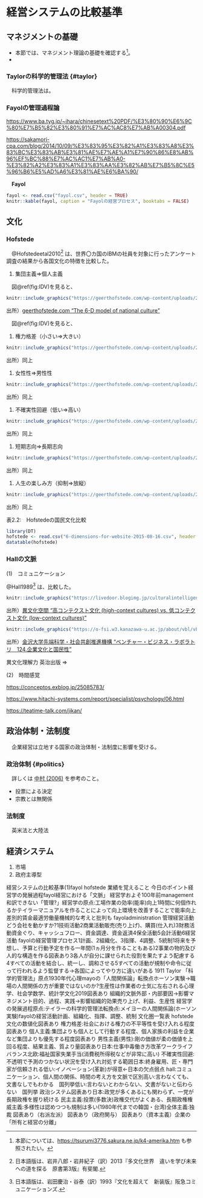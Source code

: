 # 経営システムの比較基準 {#management}

## マネジメントの基礎 {#basics}

- 本節では、マネジメント理論の基礎を確認する[^1]。
- 

[^1]: 本節については、<https://tsurumi3776.sakura.ne.jp/k4-amerika.htm> も参照されたい。

### Taylorの科学的管理法  {#taylor}　

　科学的管理法は。

### Fayolの管理過程論 {#fayol}

<https://www.ba.tyg.jp/~ihara/chinesetext%20PDF/%E3%80%90%E6%9C%80%E7%B5%82%E3%80%91%E7%AC%AC8%E7%AB%A00304.pdf>

<https://sakamori-cpa.com/blog/2014/10/09/%E3%83%95%E3%82%A1%E3%83%A8%E3%83%BC%E3%83%AB%E3%81%AE%E7%AE%A1%E7%90%86%E8%AB%96%EF%BC%88%E7%AC%AC1%E7%AB%A0-%E3%82%A2%E3%83%A1%E3%83%AA%E3%82%AB%E7%B5%8C%E5%96%B6%E5%AD%A6%E3%81%AE%E6%BA%90/>

　**Fayol** 　

```r
fayol <- read.csv("fayol.csv", header = TRUE)
knitr::kable(fayol, caption = "Fayolの経営プロセス", booktabs = FALSE)
```

## 文化 {#culture}

### Hofstede {#hofstede}

　@Hofstedeetal2010[^2] は、世界〇カ国のIBMの社員を対象に行ったアンケート調査の結果から各国文化の特徴を比較した。

[^2]: 日本語版は、岩井八郎・岩井紀子（訳）2013『多文化世界　違いを学び未来への道を探る　原書第3版』有斐閣.

1. 集団主義⇒個人主義

　図\@ref(fig:IDV)を見ると、

```r
knitr::include_graphics("https://geerthofstede.com/wp-content/uploads/2016/07/IDV-world-map-50.png")
```

出所）[geerthofstede.com "The 6-D model of national culture"](https://geerthofstede.com/culture-geert-hofstede-gert-jan-hofstede/6d-model-of-national-culture/)

　図\@ref(fig:IDV)を見ると、

1. 権力格差（小さい⇒大きい）

```r
knitr::include_graphics("https://geerthofstede.com/wp-content/uploads/2016/07/PDI-world-map-50.png")
```

出所）同上

1. 女性性⇒男性性

```r
knitr::include_graphics("https://geerthofstede.com/wp-content/uploads/2016/07/MAS-world-map-50.png")
```

出所）同上

1. 不確実性回避（低い⇒高い）

```r
knitr::include_graphics("https://geerthofstede.com/wp-content/uploads/2016/07/UAI-world-map-50.png")
```

出所）同上

1. 短期志向⇒長期志向

```r
knitr::include_graphics("https://geerthofstede.com/wp-content/uploads/2016/07/MON-world-map-50.png")
```

出所）同上

1. 人生の楽しみ方（抑制⇒放縦）

```r
knitr::include_graphics("https://geerthofstede.com/wp-content/uploads/2016/07/IvR-world-map-50.png")
```

出所）同上
<br>

表2.2:　Hofstedeの国民文化比較
```r
library(DT)
hofstede <- read.csv("6-dimensions-for-website-2015-08-16.csv", header = TRUE)
datatable(hofstede)
```



### Hallの文脈 {#hall}

(1)　コミュニケーション

@Hall1989[^3] は、比較した。

[^3]: 日本語版は、岩田慶治・谷泰（訳）1993『文化を超えて　新装版』阪急コミュニケーションズ.

```r
knitr::include_graphics("https://livedoor.blogimg.jp/culturalintelligence/imgs/0/b/0b686e7d.jpg")
```

出所）[異文化空間 "高コンテクスト文化 (high-context cultures) vs. 低コンテクスト文化 (low-context cultures)"](https://ibunkakukan.blog.jp/context.html)

```r
knitr::include_graphics("https://o-fsi.w3.kanazawa-u.ac.jp/about/vbl/vbl6/assets_c/2019/05/vbl-kgbkkm02-thumb-600xauto-1526.jpg")
```

出所）[金沢大学先端科学・社会共創推進機構 "ベンチャー・ビジネス・ラボラトリ　124.企業文化と国民性"](https://o-fsi.w3.kanazawa-u.ac.jp/about/vbl/vbl6/post/124.html)

異文化理解力 英治出版 ⇒

(2)　時間感覚

<https://conceptos.exblog.jp/25085783/>

<https://www.hitachi-systems.com/report/specialist/psychology/06.html>

<https://teatime-talk.com/jikan/>

## 政治体制・法制度 {#politics-and-law}

　企業経営は立地する国家の政治体制・法制度に影響を受ける。

### 政治体制 {#politics}　

　詳しくは [中村 (2006)](https://www.ide.go.jp/Japanese/Research/Theme/Pol/Institutions/200608_nakamura.html) を参考のこと。 　

-   投票による決定
-   宗教とは無関係

### 法制度 {#law}

　英米法と大陸法

## 経済システム {#economy}

1.  市場
2.  政府主導型

経営システムの比較基準(1)fayol hofstede 業績を覚えること 今日のポイント経営学の発展過程fayol経営における「文脈」 経営学およそ100年前management 和訳できない「管理?」経営学の原点:工場作業の効率(能率)向上1時間に何個作れるかテイラーマニュアルを作ることによって向上環境を改善することで能率向上差別的賃金最適労働量機械的な考えと批判も fayoladministration 管理経営活動　どう会社を動かすか?1技術活動2商業活動販売(売り上げ)、購買(仕入れ)3財務活動資金ぐり、キャッシュフロー、資金調達、資金返済4保全活動5会計活動6経営活動 fayolの経営管理プロセス1計画、2組織化、3指揮、4調整、5統制1将来を予想し、予算と行動予定を作る一年間(1ヵ月分を作ることもある)2事業の物的及び人的な構造を作る図表あり3各人が自分に課せられた役割を果たすよう配慮する4すべての活動を結合し、統一し、調和させる5すべての活動が規制や命令に従って行われるよう監督する→各国によってやり方に違いがある 1911 Taylor 「科学的管理法」原点1930年代心理mayoの「人間関係論」転換点ホーソン実験→職場の人間関係の方が重要ではないのか?生産性は作業者の士気に左右される心理学、社会学数学、統計学文化2019図表あり 組織的文脈外部・内部要因→影響マネジメント目的、過程、実践→影響組織的効果売り上げ、利益、生産性 経営学の発展過程原点:テイラーの科学的管理法転換点:メイヨーの人間関係論(ホーソン実験)fayolの経営活動計画、組織化、指揮、調整、統制 文化圏一覧表 hofstede文化の数値化図表あり 権力格差:社会における権力の不平等性を受け入れる程度図表あり 個人主義:集団よりも個人として行動する程度、個人家族の利益を企業など集団よりも優先する程度図表あり 男性主義(男性):剛の価値が柔の価値を上回る程度、結果主義、質より量図表あり日本:仕事中毒働き方改革ワークライフバランス北欧:福祉国家失業手当(消費税所得税などが非常に高い) 不確実性回避:不透明で予測のつかない状況を受け入れ対処する範囲日本:終身雇用、匠・専門家が信頼される低い:イノベーション(革新)が得意←日本の欠点弱点 hall:コミュニケーション、個人間の関係、時間の考え方を文脈で区別高い:言わなくても、文書なしでもわかる　国列挙低い:言わないとわからない、文書がないと伝わらない　国列挙 政治システム図表あり日本:政党が多くあるにも関わらず、一党が長期政権を握り続ける 民主主義:投票(多数決)政権交代がよくある、長期政権権威主義:多様性は認めつつも規制は多い(1980年代までの韓国・台湾)全体主義:独裁 図表あり（右派左派） 図表あり（政府関与） 図表あり（資本主義）企業の「所有と経営の分離」
